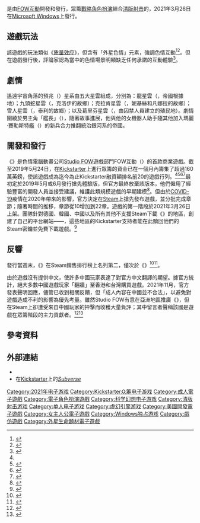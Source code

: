 {{noteTA
|G1=Games
}}
{{Infobox video game
| title = {{lang|en|Subverse}}
| original = 
| japanese = 
| english = 
| image = Subverse logo.png
| alt = 
| caption = 
| developer = [[Studio_FOW|FOW互動]]
| publisher = FOW互動
| series = 
| engine = [[虚幻引擎|虚幻引擎]]
| platforms = [[Microsoft_Windows|Microsoft Windows]]
| released = 2021年3月26日
| genre = [[戰略角色扮演遊戲|戰略角色扮演]]、[[清版射击游戏|清版射击]]
| modes = [[单人电子游戏|单人]]
}}
{{vgname|Subverse}}是由[[Studio_FOW|FOW互動]]開發和發行，眾籌[[戰略角色扮演遊戲|戰略角色扮演]]結合[[清版射击游戏|清版射击]]的{{le|電子遊戲中的性愛和裸體|Sex and nudity in video games|色情電子遊戲}}，2021年3月26日在[[Microsoft_Windows|Microsoft Windows]]上發行。

== 遊戲玩法 ==
該遊戲的玩法類似《[[质量效应系列|质量效应]]》，但含有「外星色情」元素，強調色情互動<ref name="auto">{{cite web|url=https://www.polygon.com/2019/4/30/18524298/studiofow-subverse-kickstarter-steam|title=Sex game that looks like a kinky Mass Effect blows up on Kickstarter|first=Patricia|last=Hernandez|date=2019-04-30|website=Polygon.com|accessdate=2019-05-06|archive-date=2021-01-30|archive-url=https://web.archive.org/web/20210130184135/https://www.polygon.com/2019/4/30/18524298/studiofow-subverse-kickstarter-steam|dead-url=no}}</ref><ref>{{cite web|url=https://www.pcgamer.com/we-just-wanted-to-make-dick-lasers-and-big-bouncy-anime-titties-says-creators-of-latest-kickstarter-hit/|title='We just wanted to make dick lasers and big bouncy anime titties,' says creator of latest Kickstarter hit|first=Samuel|last=Roberts|date=2019-05-03|website=Pcgamer.com|accessdate=2019-05-06|archive-date=2019-05-06|archive-url=https://web.archive.org/web/20190506090947/https://www.pcgamer.com/we-just-wanted-to-make-dick-lasers-and-big-bouncy-anime-titties-says-creators-of-latest-kickstarter-hit/|dead-url=no}}</ref>。但在遊戲發行後，評論家認為當中的色情場景明顯缺乏任何承諾的互動體驗<ref>{{cite web|url=https://f95zone.to/threads/subverse-v0-1-studio-fow.77900/br-reviews|title=Subverse [v0.1] [Studio Fow] Reviews|website=F95Zone|accessdate=2021-03-27|archive-date=2021-03-29|archive-url=https://web.archive.org/web/20210329080617/https://f95zone.to/threads/subverse-v0-1-studio-fow.77900/br-reviews|dead-url=no}}</ref>。

== 劇情 ==
遙遠宇宙角落的預兆（{{lang|en|Prodigium}}）星系由五大星雲組成，分別為：龍星雲（{{lang|en|Dragon Nebula}}，帝國根據地）；九頭蛇星雲（{{lang|en|Hydra Nebula}}，克洛伊的故鄉）；克拉肯星雲（{{lang|en|Kraken nebula}}，妮基絲和凡娜拉的故鄉）；雪人星雲（{{lang|en|Yeti Nebula}}，泰利的故鄉）；以及葛里芬星雲（{{lang|en|Griffin Nebula}}，由囚禁人員建立的殖民地）。劇情圍繞於男主角「艦長」（{{lang|en|Captain}}），隨著故事進展，他與他的女機器人助手{{lang|en|DEMI}}隨其他加入瑪麗·賽勒斯特艦（{{lang|en|Mary Celeste}}）的新兵合力推翻統治銀河系的帝國。

== 開發和發行 ==
《{{lang|en|Subverse}}》是色情電腦動畫公司[[Studio_FOW|Studio FOW]]遊戲部門FOW互動（{{lang|en|FOW Interactive}}）的首款商業遊戲。截至2019年5月24日，在[[Kickstarter|Kickstarter]]上進行眾籌的資金已在一個月內籌集了超過160萬英鎊，使該遊戲成為迄今為止Kickstarter融資額排名前20的遊戲行列。<ref name="auto"/><ref>{{cite web|url=https://www.gamesindustry.biz/articles/2019-05-01-sci-fi-sex-game-subverse-passes-1-5m-on-kickstarter|title=Sci-fi sex game Subverse passes £1.5m on Kickstarter|website=GamesIndustry.biz|accessdate=2019-05-06|archive-date=2019-05-06|archive-url=https://web.archive.org/web/20190506202158/https://www.gamesindustry.biz/articles/2019-05-01-sci-fi-sex-game-subverse-passes-1-5m-on-kickstarter|dead-url=no}}</ref><ref>{{cite web|url=https://www.pcgamer.com/mass-effect-inspired-porn-game-is-now-one-of-the-biggest-gaming-kickstarter-of-all-time/|title=Mass Effect-inspired porn game is now one of the biggest gaming Kickstarters of all time|first=Wes|last=Fenlon|date=2019-04-30|publisher=PC Gamer|accessdate=2019-05-06|archive-date=2020-11-07|archive-url=https://web.archive.org/web/20201107231631/https://www.pcgamer.com/mass-effect-inspired-porn-game-is-now-one-of-the-biggest-gaming-kickstarter-of-all-time/|dead-url=no}}</ref><ref>{{cite web|url=https://www.dailydot.com/parsec/subverse-porn-game-kickstarter/|title=This alien porn game just became one of Kickstarter's greatest successes|date=2019-05-01|website=The Daily Dot|accessdate=2019-05-06|archive-date=2021-01-18|archive-url=https://web.archive.org/web/20210118042430/https://www.dailydot.com/parsec/subverse-porn-game-kickstarter/|dead-url=no}}</ref>最初定於2019年5月或6月發行搶先體驗版，但官方最終放棄該版本，他們僱用了經驗豐富的開發人員並接受建議，維護此類規模遊戲的早期建模<ref>{{cite web|url=https://www.kickstarter.com/projects/990500595/subverse/description|title=Subverse by FOW Interactive Kickstarter|accessdate=2021-03-28|archive-date=2021-01-28|archive-url=https://web.archive.org/web/20210128001816/https://www.kickstarter.com/projects/990500595/subverse/description|dead-url=no}}</ref>。但由於[[COVID-19|COVID-19]]疫情在2020年帶來的影響，官方決定在[[Steam|Steam]]上搶先發布遊戲，並分批完成章節；隨著時間的推移，章節從10增加到22章。遊戲的第一階段於2021年3月26日上架。團隊針對德國、韓國、中國以及所有其他不支援Steam下載《{{lang|en|Subverse}}》的地區，創建了自己的平台網站——{{lang|en|Streemster}}，這些地區的Kickstarter支持者能在此贖回他們的Steam密鑰並免費下載遊戲。<ref>{{cite web|url=https://streemster.com/|title=Streemster|work=Streemster.com|accessdate=2021-03-28|archive-date=2021-03-26|archive-url=https://web.archive.org/web/20210326182036/https://streemster.com/|dead-url=no}}</ref>

== 反響 ==
發行當週末，《{{lang|en|Subverse}}》在Steam銷售排行榜上名列第二，僅次於《{{le|瓦爾海姆 (遊戲)|Valheim|瓦爾海姆}}》<ref name="Adams2021">{{cite web |last1=Adams |first1=Robert N. |title=Stellar 'Subverse' Sales Secure #2 Spot on Steam |url=https://techraptor.net/gaming/news/stellar-subverse-sales-secure-2-spot-on-steam |website=TechRaptor |access-date=2021-04-03 |language=en |date=2021-03-29 |archive-date=2021-04-10 |archive-url=https://web.archive.org/web/20210410085537/https://techraptor.net/gaming/news/stellar-subverse-sales-secure-2-spot-on-steam }}</ref><ref name="Young2021">{{cite web |last1=Young |first1=Rory |title=Adults-Only Game Subverse Climbs Steam's Weekly Top-Sellers List |url=https://gamerant.com/adults-game-subverse-climbs-steams-weekly-top-sellers-list/ |website=Game Rant |access-date=2021-04-03 |date=2021-03-28 |archive-date=2021-04-10 |archive-url=https://web.archive.org/web/20210410085537/https://gamerant.com/adults-game-subverse-climbs-steams-weekly-top-sellers-list/ }}</ref>。

由於遊戲沒有提供中文，使許多中國玩家表達了對官方中文翻譯的期望。據官方統計，絕大多數中國遊戲玩家「翻牆」至香港和台灣購買遊戲。2021年11月，官方發表聲明回應，儘管已收到相關反饋，但「成人內容在中國並不合法」，以避免對遊戲造成不利的影響為優先考量。雖然Studio FOW有意在亞洲地區推廣《{{lang|en|Subverse}}》，但在Steam上卻遭受來自中國玩家的抨擊而收穫大量負評；其中留言者聲稱該國是遊戲在眾籌階段的主力貢獻者。<ref name="LevelUp(2021-11-15)">{{cite news|url=https://www.levelup.com/noticias/650213/Jugadores-chinos-arremeten-contra-un-juego-porno-y-hacen-review-bombing-en-Steam|title=Jugadores chinos arremeten contra un juego porno y hacen review bombing en Steam|last=Contreras|first=Ulises|work=LevelUp|date=2021-11-15|accessdate=2021-11-18|archive-date=2021-11-18|archive-url=https://web.archive.org/web/20211118094848/https://www.levelup.com/noticias/650213/Jugadores-chinos-arremeten-contra-un-juego-porno-y-hacen-review-bombing-en-Steam}}</ref><ref name="4Gamers(2021-11-11)">{{cite news|url=https://www.4gamers.com.tw/news/detail/50798/subverse-suffer-backlash-from-china-players-suddenly-due-to-a-reply|title=成人遊戲《Subverse》太老實說「中國流量為0」，Steam評價遭中國玩家怒洗負評|author=歪力|work=[[4Gamers|4Gamers]]|date=2021-11-11|accessdate=2021-11-18|archive-date=2021-11-18|archive-url=https://web.archive.org/web/20211118094826/https://www.4gamers.com.tw/news/detail/50798/subverse-suffer-backlash-from-china-players-suddenly-due-to-a-reply}}</ref>

== 參考資料 ==
{{reflist|30em}}

== 外部連結 ==
* {{official|https://studiofow.com/subverse/}}
* 在[[Kickstarter|Kickstarter]]上的[https://www.kickstarter.com/projects/990500595/subverse ''Subverse''] {{Wayback|url=https://www.kickstarter.com/projects/990500595/subverse |date=20190506090952 }}

{{DEFAULTSORT:Subverse}}
[[Category:2021年电子游戏|Category:2021年电子游戏]]
[[Category:Kickstarter众筹电子游戏|Category:Kickstarter众筹电子游戏]]
[[Category:成人電子遊戲|Category:成人電子遊戲]]
[[Category:電子角色扮演遊戲|Category:電子角色扮演遊戲]]
[[Category:科学幻想电子游戏|Category:科学幻想电子游戏]]
[[Category:清版射击游戏|Category:清版射击游戏]]
[[Category:单人电子游戏|Category:单人电子游戏]]
[[Category:虚幻引擎游戏|Category:虚幻引擎游戏]]
[[Category:美國開發電子遊戲|Category:美國開發電子遊戲]]
[[Category:女主人公電子遊戲|Category:女主人公電子遊戲]]
[[Category:Windows独占游戏|Category:Windows独占游戏]]
[[Category:戲仿遊戲|Category:戲仿遊戲]]
[[Category:外星生命題材電子遊戲|Category:外星生命題材電子遊戲]]